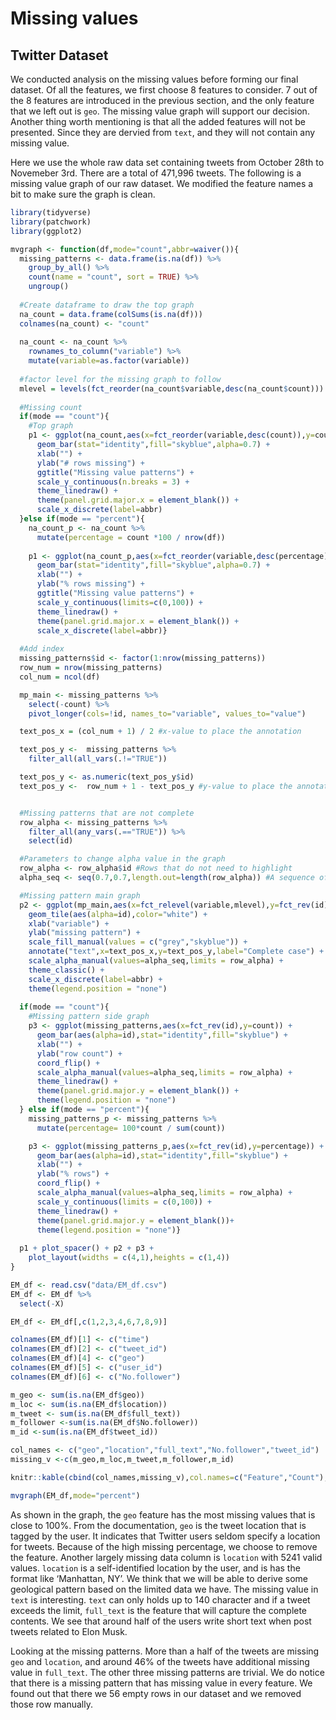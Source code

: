 # Missing values

## Twitter Dataset 

We conducted analysis on the missing values before forming our final dataset. Of all the features, we first choose 8 features to consider. 7 out of the 8 features are introduced in the previous section, and the only feature that we left out is `geo`. The missing value graph will support our decision. Another thing worth mentioning is that all the added features will not be presented. Since they are dervied from `text`, and they will not contain any missing value.

Here we use the whole raw data set containing tweets from October 28th to Novemeber 3rd. There are a total of 471,996 tweets. The following is a missing value graph of our raw dataset. We modified the feature names a bit to make sure the graph is clean.

```r
library(tidyverse)
library(patchwork)
library(ggplot2)
```


```r
mvgraph <- function(df,mode="count",abbr=waiver()){
  missing_patterns <- data.frame(is.na(df)) %>%
    group_by_all() %>%
    count(name = "count", sort = TRUE) %>%
    ungroup()
  
  #Create dataframe to draw the top graph
  na_count = data.frame(colSums(is.na(df))) 
  colnames(na_count) <- "count"
  
  na_count <- na_count %>%
    rownames_to_column("variable") %>%
    mutate(variable=as.factor(variable)) 
  
  #factor level for the missing graph to follow
  mlevel = levels(fct_reorder(na_count$variable,desc(na_count$count)))
  
  #Missing count 
  if(mode == "count"){
    #Top graph
    p1 <- ggplot(na_count,aes(x=fct_reorder(variable,desc(count)),y=count)) +
      geom_bar(stat="identity",fill="skyblue",alpha=0.7) +
      xlab("") +
      ylab("# rows missing") + 
      ggtitle("Missing value patterns") +
      scale_y_continuous(n.breaks = 3) +
      theme_linedraw() +
      theme(panel.grid.major.x = element_blank()) +
      scale_x_discrete(label=abbr)
  }else if(mode == "percent"){
    na_count_p <- na_count %>% 
      mutate(percentage = count *100 / nrow(df))
    
    p1 <- ggplot(na_count_p,aes(x=fct_reorder(variable,desc(percentage)),y=percentage)) +
      geom_bar(stat="identity",fill="skyblue",alpha=0.7) +
      xlab("") +
      ylab("% rows missing") + 
      ggtitle("Missing value patterns") +
      scale_y_continuous(limits=c(0,100)) +
      theme_linedraw() +
      theme(panel.grid.major.x = element_blank()) +
      scale_x_discrete(label=abbr)}
  
  #Add index
  missing_patterns$id <- factor(1:nrow(missing_patterns))
  row_num = nrow(missing_patterns)
  col_num = ncol(df)

  mp_main <- missing_patterns %>%
    select(-count) %>%
    pivot_longer(cols=!id, names_to="variable", values_to="value")

  text_pos_x = (col_num + 1) / 2 #x-value to place the annotation

  text_pos_y <-  missing_patterns %>%
    filter_all(all_vars(.!="TRUE"))

  text_pos_y <- as.numeric(text_pos_y$id)
  text_pos_y <-  row_num + 1 - text_pos_y #y-value to place the annotation


  #Missing patterns that are not complete
  row_alpha <- missing_patterns %>%
    filter_all(any_vars(.=="TRUE")) %>%
    select(id)

  #Parameters to change alpha value in the graph
  row_alpha <- row_alpha$id #Rows that do not need to highlight
  alpha_seq <- seq(0.7,0.7,length.out=length(row_alpha)) #A sequence of alpha values

  #Missing pattern main graph
  p2 <- ggplot(mp_main,aes(x=fct_relevel(variable,mlevel),y=fct_rev(id), fill=value)) +
    geom_tile(aes(alpha=id),color="white") + 
    xlab("variable") +
    ylab("missing pattern") +
    scale_fill_manual(values = c("grey","skyblue")) +
    annotate("text",x=text_pos_x,y=text_pos_y,label="Complete case") + 
    scale_alpha_manual(values=alpha_seq,limits = row_alpha) +
    theme_classic() +
    scale_x_discrete(label=abbr) +
    theme(legend.position = "none")
  
  if(mode == "count"){
    #Missing pattern side graph
    p3 <- ggplot(missing_patterns,aes(x=fct_rev(id),y=count)) +
      geom_bar(aes(alpha=id),stat="identity",fill="skyblue") +
      xlab("") +
      ylab("row count") +
      coord_flip() + 
      scale_alpha_manual(values=alpha_seq,limits = row_alpha) +
      theme_linedraw() +
      theme(panel.grid.major.y = element_blank()) +
      theme(legend.position = "none")
  } else if(mode == "percent"){
    missing_patterns_p <- missing_patterns %>%
      mutate(percentage= 100*count / sum(count))

    p3 <- ggplot(missing_patterns_p,aes(x=fct_rev(id),y=percentage)) +
      geom_bar(aes(alpha=id),stat="identity",fill="skyblue") +
      xlab("") +
      ylab("% rows") +
      coord_flip() + 
      scale_alpha_manual(values=alpha_seq,limits = row_alpha) +
      scale_y_continuous(limits = c(0,100)) +
      theme_linedraw() +
      theme(panel.grid.major.y = element_blank())+
      theme(legend.position = "none")}
  
  p1 + plot_spacer() + p2 + p3 +
    plot_layout(widths = c(4,1),heights = c(1,4))
}
```

```r
EM_df <- read.csv("data/EM_df.csv")
EM_df <- EM_df %>%
  select(-X)
```

```r
EM_df <- EM_df[,c(1,2,3,4,6,7,8,9)]
```

```r
colnames(EM_df)[1] <- c("time") 
colnames(EM_df)[2] <- c("tweet_id")
colnames(EM_df)[4] <- c("geo")
colnames(EM_df)[5] <- c("user_id")
colnames(EM_df)[6] <- c("No.follower")
```

```r
m_geo <- sum(is.na(EM_df$geo))
m_loc <- sum(is.na(EM_df$location))
m_tweet <- sum(is.na(EM_df$full_text))
m_follower <-sum(is.na(EM_df$No.follower))
m_id <-sum(is.na(EM_df$tweet_id))

col_names <- c("geo","location","full_text","No.follower","tweet_id")
missing_v <-c(m_geo,m_loc,m_tweet,m_follower,m_id)

knitr::kable(cbind(col_names,missing_v),col.names=c("Feature","Count"),caption="Missing values")
```


```r
mvgraph(EM_df,mode="percent")
```

As shown in the graph, the `geo` feature has the most missing values that is close to 100%. From the documentation, `geo` is the tweet location that is tagged by the user. It indicates that Twitter users seldom specify a location for tweets. Because of the high missing percentage, we choose to remove the feature. Another largely missing data column is `location` with 5241 valid values. `location` is a self-identified location by the user, and is has the format like 'Manhattan, NY'. We think that we will be able to derive some geological pattern based on the limited data we have. The missing value in `text` is interesting. `text` can only holds up to 140 character and if a tweet exceeds the limit, `full_text` is the feature that will capture the complete contents. We see that around half of the users write short text when post tweets related to Elon Musk.

Looking at the missing patterns. More than a half of the tweets are missing `geo` and `location`, and around 46% of the tweets have additional missing value in `full_text`. The other three missing patterns are trivial. We do notice that there is a missing pattern that has missing value in every feature. We found out that there we 56 empty rows in our dataset and we removed those row manually.